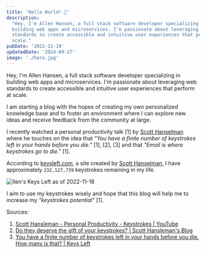 ```yaml
---
title: 'Hello World! 👋'
description:
  "Hey, I'm Allen Hansen, a full stack software developer specializing in
  building web apps and microservices. I'm passionate about leveraging web
  standards to create accessible and intuitive user experiences that perform at
  scale."
pubDate: '2022-11-19'
updatedDate: '2024-09-27'
image: './hero.jpg'
---
```



Hey, I'm Allen Hansen, a full stack software developer specializing in building
web apps and microservices. I'm passionate about leveraging web standards to
create accessible and intuitive user experiences that perform at scale.

I am starting a blog with the hopes of creating my own personalized knowledge
base and to foster an environment where I can explore new ideas and receive
feedback from the community at large.

I recently watched a personal productivity talk [1] by
[Scott Hanselman](https://www.hanselman.com) where he touches on the idea that
_"You have a finite number of keystrokes left in your hands before you die."_
[1], [2], [3] and that _"Email is where keystrokes go to die."_ [1].

According to [keysleft.com](https://keysleft.com), a site created by
[Scott Hanselman](https://www.hanselman.com), I have approximately `232,127,739`
keystrokes remaining in my life.

<Image src={keysLeftImg} alt="llen's Keys Left as of 2022-11-18" />

I aim to use my keystrokes wisely and hope that this blog will help me to
increase my _"keystrokes potential"_ [1].

Sources:

1. [Scott Hansleman - Personal Productivity - Keystrokes | YouTube](https://www.youtube.com/watch?v=RpH6IPhyh7I&t=817s)
2. [Do they deserve the gift of your keystrokes? | Scott Hansleman's Blog](https://www.hanselman.com/blog/do-they-deserve-the-gift-of-your-keystrokes)
3. [You have a finite number of keystrokes left in your hands before you die. How many is that? | Keys Left](https://keysleft.com)

